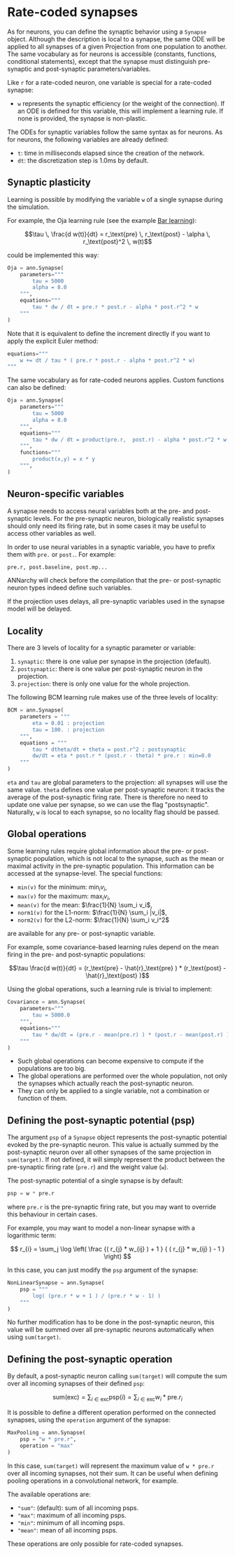 # Rate-coded synapses

As for neurons, you can define the synaptic behavior using a `Synapse` object. Although the description is local to a synapse, the same ODE will be applied to all synapses of a given Projection from one population to another. The same vocabulary as for neurons is accessible (constants, functions, conditional statements), except that the synapse must distinguish pre-synaptic and post-synaptic parameters/variables.

Like `r` for a rate-coded neuron, one variable is special for a rate-coded synapse:

-   `w` represents the synaptic efficiency (or the weight of the connection). If an ODE is defined for this variable, this will implement a learning rule. If none is provided, the synapse is non-plastic.

The ODEs for synaptic variables follow the same syntax as for neurons. As for neurons, the following variables are already defined:

-   `t`: time in milliseconds elapsed since the creation of the network.
-   `dt`: the discretization step is 1.0ms by default.

## Synaptic plasticity

Learning is possible by modifying the variable `w` of a single synapse during the simulation.

For example, the Oja learning rule (see the example [Bar learning](/notebooks/BarLearning.ipynb)):

$$\tau \, \frac{d w(t)}{dt} = r_\text{pre} \, r_\text{post} - \alpha \, r_\text{post}^2 \, w(t)$$

could be implemented this way:

```python
Oja = ann.Synapse(
    parameters="""
        tau = 5000
        alpha = 8.0
    """,
    equations="""
        tau * dw / dt = pre.r * post.r - alpha * post.r^2 * w
    """
)
```

Note that it is equivalent to define the increment directly if you want
to apply the explicit Euler method:

```python
equations="""
    w += dt / tau * ( pre.r * post.r - alpha * post.r^2 * w)
"""
```

The same vocabulary as for rate-coded neurons applies. Custom functions can also be defined:

```python
Oja = ann.Synapse(
    parameters="""
        tau = 5000
        alpha = 8.0
    """,
    equations="""
        tau * dw / dt = product(pre.r,  post.r) - alpha * post.r^2 * w
    """,
    functions="""
        product(x,y) = x * y
    """,
)
```

## Neuron-specific variables

A synapse needs to access neural variables both at the pre- and post-synaptic levels. For the pre-synaptic neuron, biologically realistic synapses should only need its firing rate, but in some cases it may be useful to access other variables as well.

In order to use neural variables in a synaptic variable, you have to prefix them with `pre.` or `post.`. For example:

```python
pre.r, post.baseline, post.mp...
```

ANNarchy will check before the compilation that the pre- or post-synaptic neuron types indeed define such variables.

:::callout-note
If the projection uses delays, all pre-synaptic variables used in the synapse model will be delayed.
:::


## Locality

There are 3 levels of locality for a synaptic parameter or variable:

1.  `synaptic`: there is one value per synapse in the projection (default).
2.  `postsynaptic`: there is one value per post-synaptic neuron in the projection.
3.  `projection`: there is only one value for the whole projection.

The following BCM learning rule makes use of the three levels of locality:

```python
BCM = ann.Synapse(
    parameters = """
        eta = 0.01 : projection
        tau = 100. : projection
    """,
    equations = """
        tau * dtheta/dt + theta = post.r^2 : postsynaptic
        dw/dt = eta * post.r * (post.r - theta) * pre.r : min=0.0
    """
)
```

`eta` and `tau` are global parameters to the projection: all synapses will use the same value. `theta` defines one value per post-synaptic neuron: it tracks the average of the post-synaptic firing rate. There is therefore no need to update one value per synapse, so we can use the flag \"postsynaptic\". Naturally, `w` is local to each synapse, so no locality flag should be passed.

## Global operations

Some learning rules require global information about the pre- or post-synaptic population, which is not local to the synapse, such as the mean or maximal activity in the pre-synaptic population. This information can be accessed at the synapse-level. The special functions:

-   `min(v)` for the minimum: $\min_i v_i$,
-   `max(v)` for the maximum: $\max_i v_i$,
-   `mean(v)` for the mean: $\frac{1}{N} \sum_i v_i$,
-   `norm1(v)` for the L1-norm: $\frac{1}{N} \sum_i |v_i|$,
-   `norm2(v)` for the L2-norm: $\frac{1}{N} \sum_i v_i^2$

are available for any pre- or post-synaptic variable.

For example, some covariance-based learning rules depend on the mean firing in the pre- and post-synaptic populations:

$$\tau \frac{d w(t)}{dt} = (r_\text{pre} - \hat{r}_\text{pre} )  * (r_\text{post} - \hat{r}_\text{post} )$$

Using the global operations, such a learning rule is trivial to implement:

```python
Covariance = ann.Synapse(
    parameters="""
        tau = 5000.0
    """,
    equations="""
        tau * dw/dt = (pre.r - mean(pre.r) ) * (post.r - mean(post.r) )
    """
)
```

:::callout-warning

-   Such global operations can become expensive to compute if the populations are too big.
-   The global operations are performed over the whole population, not only the synapses which actually reach the post-synaptic neuron.
-   They can only be applied to a single variable, not a combination or function of them.
:::

## Defining the post-synaptic potential (psp)

The argument `psp` of a `Synapse` object represents the post-synaptic potential evoked by the pre-synaptic neuron. This value is actually summed by the post-synaptic neuron over all other synapses of the same projection in `sum(target)`. If not defined, it will simply represent the product between the pre-synaptic firing rate (`pre.r`) and the weight value (`w`).

The post-synaptic potential of a single synapse is by default:

```python
psp = w * pre.r
```

where `pre.r` is the pre-synaptic firing rate, but you may want to override this behaviour in certain cases.

For example, you may want to model a non-linear synapse with a logarithmic term:

$$
r_{i} = \sum_j \log \left( \frac {( r_{j} * w_{ij} ) + 1 } { ( r_{j} * w_{ij} ) - 1 } \right)
$$

In this case, you can just modify the `psp` argument of the synapse:

```python
NonLinearSynapse = ann.Synapse( 
    psp = """
        log( (pre.r * w + 1 ) / (pre.r * w - 1) )
    """
)
```

No further modification has to be done in the post-synaptic neuron, this value will be summed over all pre-synaptic neurons automatically when using `sum(target)`.

## Defining the post-synaptic operation

By default, a post-synaptic neuron calling `sum(target)` will compute the sum over all incoming synapses of their defined `psp`:

$$\text{sum(exc)} = \sum_{i \in \text{exc}} \text{psp}(i) = \sum_{i \in \text{exc}} w_i * \text{pre}.r_i$$

It is possible to define a different operation performed on the connected synapses, using the `operation` argument of the synapse:

```python
MaxPooling = ann.Synapse(
    psp = "w * pre.r",
    operation = "max"
)
```

In this case, `sum(target)` will represent the maximum value of `w * pre.r` over all incoming synapses, not their sum. It can be useful when defining pooling operations in a convolutional network, for example.

The available operations are:

-   `"sum"`: (default): sum of all incoming psps.
-   `"max"`: maximum of all incoming psps.
-   `"min"`: minimum of all incoming psps.
-   `"mean"`: mean of all incoming psps.

:::callout-warning
These operations are only possible for rate-coded synapses.
:::
